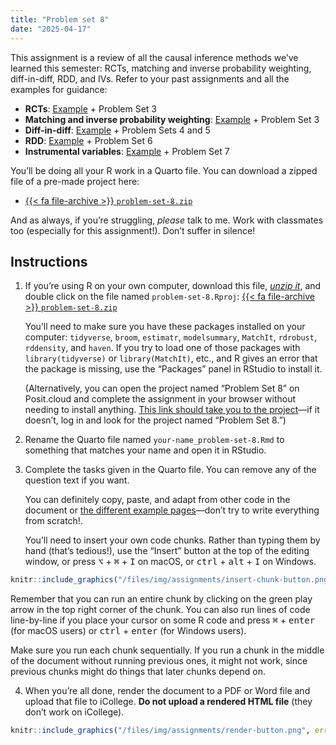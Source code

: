 ```yaml
---
title: "Problem set 8"
date: "2025-04-17"
---
```


This assignment is a review of all the causal inference methods we've learned this semester: RCTs, matching and inverse probability weighting, diff-in-diff, RDD, and IVs. Refer to your past assignments and all the examples for guidance:

- **RCTs**: [Example](/example/rcts.qmd) + Problem Set 3
- **Matching and inverse probability weighting**: [Example](/example/matching-ipw.qmd) + Problem Set 3
- **Diff-in-diff**: [Example](/example/diff-in-diff.qmd) + Problem Sets 4 and 5
- **RDD**: [Example](/example/rdd.qmd) + Problem Set 6
- **Instrumental variables**: [Example](/example/iv.qmd) + Problem Set 7

You'll be doing all your R work in a Quarto file. You can download a zipped file of a pre-made project here:

- [{{< fa file-archive >}} `problem-set-8.zip`](/projects/problem-set-8.zip)

And as always, if you're struggling, *please* talk to me. Work with classmates too (especially for this assignment!). Don't suffer in silence!


## Instructions

1. If you're using R on your own computer, download this file, [*unzip it*](/resource/unzipping.qmd), and double click on the file named `problem-set-8.Rproj`: [{{< fa file-archive >}} `problem-set-8.zip`](/projects/problem-set-8.zip)

   You'll need to make sure you have these packages installed on your computer: `tidyverse`, `broom`, `estimatr`, `modelsummary`, `MatchIt`, `rdrobust`, `rddensity`, and `haven`. If you try to load one of those packages with `library(tidyverse)` or `library(MatchIt)`, etc., and R gives an error that the package is missing, use the "Packages" panel in RStudio to install it.

   (Alternatively, you can open the project named "Problem Set 8" on Posit.cloud and complete the assignment in your browser without needing to install anything. [This link should take you to the project](https://posit.cloud/spaces/599025/content/10130381)—if it doesn't, log in and look for the project named "Problem Set 8.")

2. Rename the Quarto file named `your-name_problem-set-8.Rmd` to something that matches your name and open it in RStudio.

3. Complete the tasks given in the Quarto file. You can remove any of the question text if you want.

   You can definitely copy, paste, and adapt from other code in the document or [the different example pages](/example/index.qmd)—don't try to write everything from scratch!.

   You'll need to insert your own code chunks. Rather than typing them by hand (that's tedious!), use the "Insert" button at the top of the editing window, or press  <kbd>⌥</kbd> + <kbd>⌘</kbd> + <kbd>I</kbd> on macOS, or <kbd>ctrl</kbd> + <kbd>alt</kbd> + <kbd>I</kbd> on Windows.

```r
knitr::include_graphics("/files/img/assignments/insert-chunk-button.png", error = FALSE)
```

   Remember that you can run an entire chunk by clicking on the green play arrow in the top right corner of the chunk. You can also run lines of code line-by-line if you place your cursor on some R code and press <kbd>⌘</kbd> + <kbd>enter</kbd> (for macOS users) or <kbd>ctrl</kbd> + <kbd>enter</kbd> (for Windows users).

   Make sure you run each chunk sequentially. If you run a chunk in the middle of the document without running previous ones, it might not work, since previous chunks might do things that later chunks depend on.

4. When you're all done, render the document to a PDF or Word file and upload that file to iCollege. **Do not upload a rendered HTML file** (they don't work on iCollege).

```r
knitr::include_graphics("/files/img/assignments/render-button.png", error = FALSE)
```

